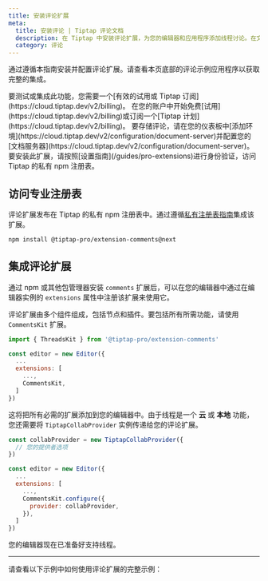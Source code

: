 ```yaml
---
title: 安装评论扩展
meta:
  title: 安装评论 | Tiptap 评论文档
  description: 在 Tiptap 中安装评论扩展，为您的编辑器和应用程序添加线程讨论。在文档中了解更多信息！
  category: 评论
---
```



通过遵循本指南安装并配置评论扩展。请查看本页底部的评论示例应用程序以获取完整的集成。

<Callout title="集成或测试评论" variant="warning">
    要测试或集成此功能，您需要一个[有效的试用或 Tiptap 订阅](https://cloud.tiptap.dev/v2/billing)。
</Callout>

<Requirements>
    <RequirementItem label="1. 激活试用或订阅">
        在您的账户中开始免费[试用](https://cloud.tiptap.dev/v2/billing)或订阅一个[Tiptap 计划](https://cloud.tiptap.dev/v2/billing)。
    </RequirementItem>
    <RequirementItem label="2. 启动文档服务器">
        要存储评论，请在您的仪表板中[添加环境](https://cloud.tiptap.dev/v2/configuration/document-server)并配置您的[文档服务器](https://cloud.tiptap.dev/v2/configuration/document-server)。
    </RequirementItem>
    <RequirementItem label="3. 从私有注册表安装">
        要安装此扩展，请按照[设置指南](/guides/pro-extensions)进行身份验证，访问 Tiptap 的私有 npm 注册表。
    </RequirementItem>
</Requirements>

## 访问专业注册表
评论扩展发布在 Tiptap 的私有 npm 注册表中。通过遵循[私有注册表指南](/guides/pro-extensions)集成该扩展。


```bash
npm install @tiptap-pro/extension-comments@next
```

## 集成评论扩展

通过 npm 或其他包管理器安装 `comments` 扩展后，可以在您的编辑器中通过在编辑器实例的 `extensions` 属性中注册该扩展来使用它。

评论扩展由多个组件组成，包括节点和插件。要包括所有所需功能，请使用 `CommentsKit` 扩展。

```js
import { ThreadsKit } from '@tiptap-pro/extension-comments'

const editor = new Editor({
  ...
  extensions: [
    ...,
    CommentsKit,
  ]
})
```

这将把所有必需的扩展添加到您的编辑器中。由于线程是一个 **云** 或 **本地** 功能，您还需要将 `TiptapCollabProvider` 实例传递给您的评论扩展。

```js
const collabProvider = new TiptapCollabProvider({
  // 您的提供者选项
})

const editor = new Editor({
  ...
  extensions: [
    ...,
    CommentsKit.configure({
      provider: collabProvider,
    }),
  ]
})
```

您的编辑器现在已准备好支持线程。

<hr />

请查看以下示例中如何使用评论扩展的完整示例：

<CodeDemo isPro path="/Extensions/Comments?inline=false&hideSource=false" />